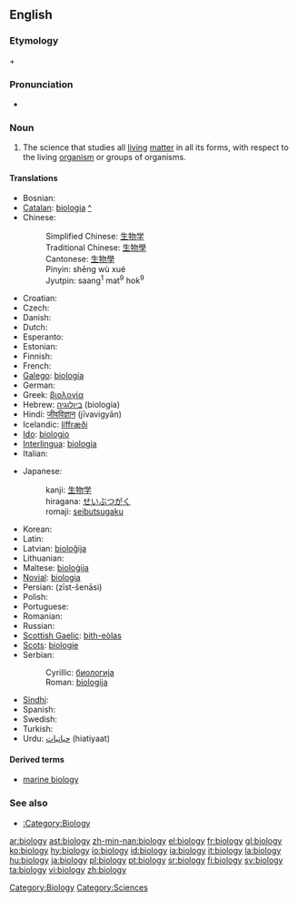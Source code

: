 {{wikipedia}}
==English==

===Etymology===
{{AGr.}} {{term|sc=polytonic|βίος|tr=bíos||bio-, life}} + {{term|sc=polytonic|-λογία|tr=-logía||-logy, branch of study, to speak}}

===Pronunciation===
* {{IPA|/ˌba.ˈjɔ.lə.dʒɪ/}}

===Noun===
{{en-noun|-}}

# The science that studies all [[living]] [[matter]] in all its forms, with respect to the living [[organism]] or groups of organisms.

====Translations====
{{trans-top|science of living matter}}
* Bosnian: {{t+|bs|biologija|f}}
* [[Catalan]]: [[biologia]] {{f}} [[:ca:biologia|^]]
* Chinese:
*: Simplified Chinese: [[生物学]]
*: Traditional Chinese: [[生物學]]
*: Cantonese: [[生物學]]
*: Pinyin: shēng wù xué
*: Jyutpin: saang<sup>1</sup> mat<sup>9</sup> hok<sup>9</sup> 
* Croatian: {{t+|hr|biologija|f}}
* Czech: {{t-|cs|biologie|f}}
* Danish: {{t-|da|biologi}}
* Dutch: {{t+|nl|biologie}}
* Esperanto: {{t|eo|biologio|xs=Esperanto}}
* Estonian: {{t-|et|bioloogia}}
* Finnish: {{t+|fi|biologia}}
* French: {{t+|fr|biologie|f}}
* [[Galego]]: [[biología]] {{f}}
* German: {{t+|de|Biologie|f}}
* Greek: [[βιολογία]] {{f}}
* Hebrew: [[ביולוגיה]] (biologia) {{f}}
* Hindi: [[जीवविज्ञान]] (jīvavigyān)
* Icelandic: [[líffræði]] {{f}}
* [[Ido]]: [[biologio]]
* [[Interlingua]]: [[biologia]]
* Italian: {{t+|it|biologia|f}}
{{trans-mid}}
* Japanese:
*: kanji: [[生物学]]
*: hiragana: [[せいぶつがく]]
*: romaji: [[seibutsugaku]]
* Korean: {{t-|ko|생물학|tr=saengmulhak|sc=Hang}}
* Latin: {{t-|la|biologia|f}}
* Latvian: [[bioloĝija]] {{f}}
* Lithuanian: {{t-|lt|biologija|f|xs=Lithuanian}}
* Maltese: [[bioloġija]]
* [[Novial]]: [[biologia]]
* Persian: {{FAchar|[[زیست‌شناسی]]}} (zīst-šenāsi)
* Polish: {{t+|pl|biologia|f}}
* Portuguese: {{t+|pt|biologia|f}}
* Romanian: {{t-|ro|biologie|f}}
* Russian: {{t+|ru|биология|f|alt=биоло́гия|tr=biológiya|sc=Cyrl}}
* [[Scottish Gaelic]]: [[bith-eòlas]] {{m}}
* [[Scots]]: [[biologie]]
* Serbian:
*: Cyrillic: [[биологија#Serbian|биологија]] {{f}}
*: Roman: [[biologija#Serbian|biologija]] {{f}}
* [[Sindhi]]: {{SDchar|[[جِياڀياسُ]]}} {{m}}
* Spanish: {{t+|es|biología|f}}
* Swedish: {{t+|sv|biologi|c}}
* Turkish: {{t+|tr|biyoloji}}
* Urdu: [[حیاتیات]] (hiatiyaat) {{f}}
{{trans-bottom}}

====Derived terms====
*[[marine biology]]

===See also===
* [[:Category:Biology]]

[[Category:Biology]]
[[Category:Sciences]]

[[ar:biology]]
[[ast:biology]]
[[zh-min-nan:biology]]
[[el:biology]]
[[fr:biology]]
[[gl:biology]]
[[ko:biology]]
[[hy:biology]]
[[io:biology]]
[[id:biology]]
[[ia:biology]]
[[it:biology]]
[[la:biology]]
[[hu:biology]]
[[ja:biology]]
[[pl:biology]]
[[pt:biology]]
[[sr:biology]]
[[fi:biology]]
[[sv:biology]]
[[ta:biology]]
[[vi:biology]]
[[zh:biology]]